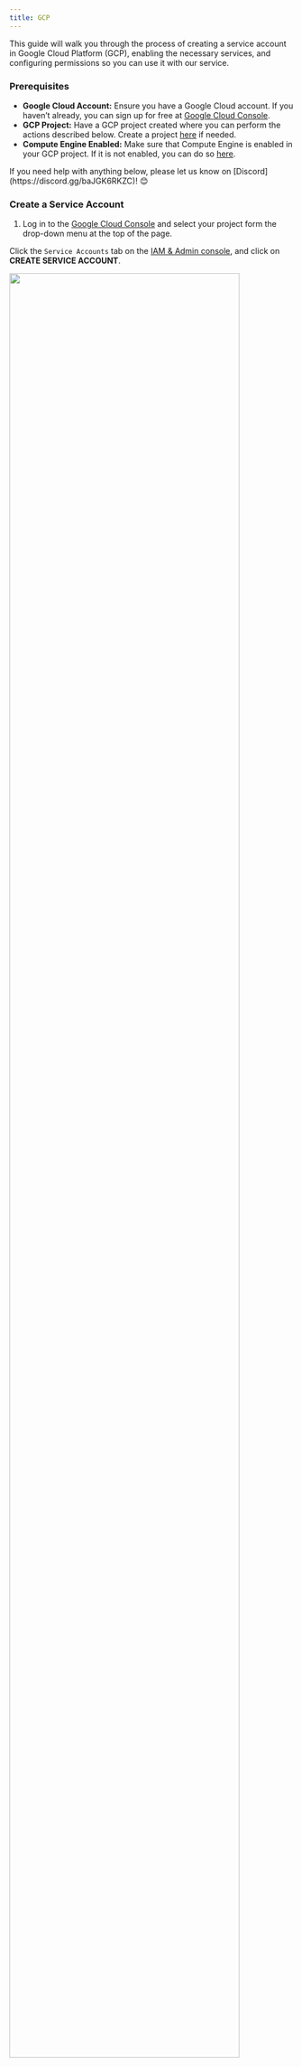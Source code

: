 ```yaml
---
title: GCP
---
```


This guide will walk you through the process of creating a service account in Google Cloud Platform (GCP), enabling the necessary services, and configuring permissions so you can use it with our service.

### Prerequisites

- **Google Cloud Account:** Ensure you have a Google Cloud account. If you haven’t already, you can sign up for free at [Google Cloud Console](https://console.cloud.google.com).
- **GCP Project:** Have a GCP project created where you can perform the actions described below. Create a project [here](https://console.cloud.google.com/projectcreate) if needed.
- **Compute Engine Enabled:** Make sure that Compute Engine is enabled in your GCP project. If it is not enabled, you can do so [here](https://console.cloud.google.com/marketplace/product/google/compute.googleapis.com).

<Tip>
If you need help with anything below, please let us know on [Discord](https://discord.gg/baJGK6RKZC)! 😊
</Tip>

### Create a Service Account

1. Log in to the [Google Cloud Console](https://console.cloud.google.com/) and select your project form the drop-down menu at the top of the page.

Click the `Service Accounts` tab on the [IAM & Admin console](https://console.cloud.google.com/iam-admin/iam), and click on **CREATE SERVICE ACCOUNT**.

<img width="90%" src="../../images/gcp-setup/create_sa.png" />

2. Set the service account id to `skypilot-v1` and click **CREATE AND CONTINUE**.

<img width="60%" src="../../images/gcp-setup/sa_details.png" />

3. Grant the Service Account an Owner role

On the "Grant this service account access to the project" section, click the "Select a role" dropdown. Type "Owner" into the search box and select the "Owner" role from the list. Click "Continue" to proceed.

<img width="60%" src="../../images/gcp-setup/sa_permissions.png" />

### Create a Key for the Service Account

1. In `Service Accounts` you will see your newly-created Service Account. Click on it and navigate to the **KEYS** tab.

<img width="60%" src="../../images/gcp-setup/sa_keys.png" />

2. Click on **ADD KEY** and then **Create new key**

<img width="60%" src="../../images/gcp-setup/sa_key_create.png" />

3. Choose **JSON** as the key type and click **Create**

<img width="60%" src="../../images/gcp-setup/sa_key_final.png" />

This will download the generated key JSON file on your machine.

### Upload the created Service Account key to Komodo

1. In the Komodo console, navigate to the [Settings](https://app.komodo.io/settings) page

2. Click `Connect` in the GCP section and upload the Service Account key file.

And that's it! You can now launch your workloads on GCP through Komodo! Follow [this tutorial](../../quickstart) to get started.

### FAQ

<Accordion title="What is a Service Account?">
  A service account is a non-personal Google Cloud account used by applications
  or servers to authenticate and perform automated tasks with specific
  permissions.
</Accordion>

<Accordion title="What permissions will the service account have?">
  The service account will be assigned the "Owner" role, granting it full
  permissions across all resources in the project. This level of access is
  typically necessary for broad management tasks. However, if your specific use
  case requires more tailored permissions, please let us know on
  [Discord](https://discord.gg/baJGK6RKZC)! :)
</Accordion>

